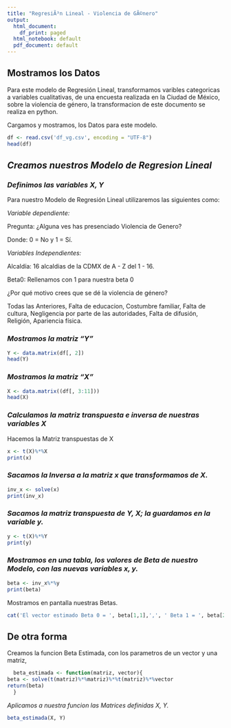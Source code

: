 ---
title: "RegresiÃ³n Lineal - Violencia de GÃ©nero"
output:
  html_document:
    df_print: paged
  html_notebook: default
  pdf_document: default
---

## **Mostramos los Datos**

Para este modelo de Regresión Lineal, transformamos varibles categoricas a variables cualitativas, de una encuesta realizada en la Ciudad de México, sobre la violencia de género, la transformacion de este documento se realiza en python.

Cargamos y mostramos, los Datos para este modelo.


```{r}
df <- read.csv('df_vg.csv', encoding = "UTF-8")
head(df)

```

## *Creamos nuestros Modelo de Regresion Lineal*



### *Definimos las variables X, Y*

Para nuestro Modelo de Regresión Lineal utilizaremos las siguientes como: 

*Variable dependiente:*

Pregunta: ¿Alguna ves has presenciado Violencia de Genero?

Donde: 0 =  No y  1 = Sí.


*Variables Independientes:*

Alcaldía: 16 alcaldias de la CDMX de A - Z del 1 - 16.

Beta0: Rellenamos con 1 para nuestra beta 0

¿Por qué motivo crees que se dé la violencia de género?

Todas las Anteriores, Falta de educacion, Costumbre familiar, Falta de cultura, Negligencia por parte de las autoridades, Falta de difusión, Religión, Apariencia física.


### *Mostramos la matriz "Y"*

```{r}
Y <- data.matrix(df[, 2])
head(Y) 
```


### *Mostramos la matriz "X"*

```{r}
X <- data.matrix((df[, 3:11]))
head(X)
```


### *Calculamos la matriz transpuesta e inversa de nuestras variables X*

Hacemos la Matriz transpuestas de X

```{r}
x <- t(X)%*%X
print(x)
```

### *Sacamos la Inversa a la matriz x que transformamos de X.*

```{r}
inv_x <- solve(x)
print(inv_x)
```

### *Sacamos la matriz transpuesta de Y, X; la guardamos en la variable y.*

```{r}
y <- t(X)%*%Y
print(y)
```



### *Mostramos en una tabla, los valores de Beta de nuestro Modelo, con las nuevas variables x, y.*

```{r}
beta <- inv_x%*%y
print(beta)
```

Mostramos en pantalla nuestras Betas.

```{r}
cat('El vector estimado Beta 0 = ', beta[1,1],',', ' Beta 1 = ', beta[2,1],',', ' Beta 2 = ', beta[3,1], ',', ' Beta 3 = ', beta[4,1], ',',' Beta 4 = ', beta[5,1], ',', 'Beta 5 = ', beta[6,1],',', 'Beta 6 = ', beta[7,1], 'Beta 7 =', beta[8,1], ',', 'Beta 8 = ', beta[9,1] )
```





## **De otra forma**


Creamos la funcion Beta Estimada, con los parametros de un vector y una matriz, 


```{r}
  beta_estimada <- function(matriz, vector){
beta <- solve(t(matriz)%*%matriz)%*%t(matriz)%*%vector
return(beta)
  }
```



*Aplicamos a nuestra funcion las Matrices definidas X, Y.*


```{r}
beta_estimada(X, Y)
```
